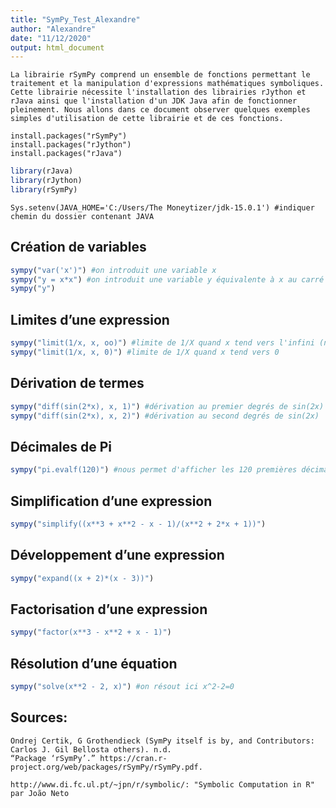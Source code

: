 ---
title: "SymPy_Test_Alexandre"
author: "Alexandre"
date: "11/12/2020"
output: html_document
---

```
La librairie rSymPy comprend un ensemble de fonctions permettant le traitement et la manipulation d'expressions mathématiques symboliques. Cette librairie nécessite l'installation des librairies rJython et rJava ainsi que l'installation d'un JDK Java afin de fonctionner pleinement. Nous allons dans ce document observer quelques exemples simples d'utilisation de cette librairie et de ces fonctions. 
```

```
install.packages("rSymPy")
install.packages("rJython")
install.packages("rJava")
```

```{r}
library(rJava)
library(rJython)
library(rSymPy)
```

```
Sys.setenv(JAVA_HOME='C:/Users/The Moneytizer/jdk-15.0.1') #indiquer chemin du dossier contenant JAVA
```

## Création de variables
```{r}
sympy("var('x')") #on introduit une variable x
sympy("y = x*x") #on introduit une variable y équivalente à x au carré
sympy("y")
```

## Limites d'une expression
```{r}
sympy("limit(1/x, x, oo)") #limite de 1/X quand x tend vers l'infini (noté; "oo")
sympy("limit(1/x, x, 0)") #limite de 1/X quand x tend vers 0
```

## Dérivation de termes
```{r}
sympy("diff(sin(2*x), x, 1)") #dérivation au premier degrés de sin(2x)
sympy("diff(sin(2*x), x, 2)") #dérivation au second degrés de sin(2x)
```

## Décimales de Pi
```{r}
sympy("pi.evalf(120)") #nous permet d'afficher les 120 premières décimales de Pi
```

## Simplification d'une expression
```{r}
sympy("simplify((x**3 + x**2 - x - 1)/(x**2 + 2*x + 1))")
```

## Développement d'une expression
```{r}
sympy("expand((x + 2)*(x - 3))")
```

## Factorisation d'une expression
```{r}
sympy("factor(x**3 - x**2 + x - 1)")
```

## Résolution d'une équation
```{r}
sympy("solve(x**2 - 2, x)") #on résout ici x^2-2=0
```

## Sources:
```
Ondrej Certik, G Grothendieck (SymPy itself is by, and Contributors: Carlos J. Gil Bellosta others). n.d.
“Package ‘rSymPy’.” https://cran.r-project.org/web/packages/rSymPy/rSymPy.pdf.

http://www.di.fc.ul.pt/~jpn/r/symbolic/: "Symbolic Computation in R" par João Neto
```